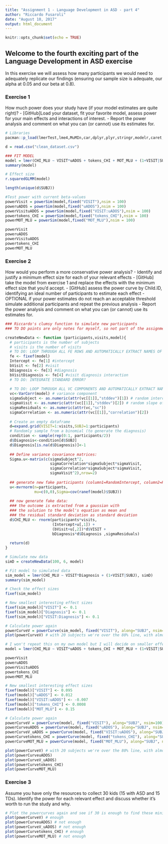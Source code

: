 ---
title: "Assignment 1 - Language Development in ASD - part 4"
author: "Riccardo Fusaroli"
date: "August 10, 2017"
output: html_document
---

```{r setup, include=FALSE}
knitr::opts_chunk$set(echo = TRUE)
```

## Welcome to the fourth exciting part of the Language Development in ASD exercise

In this exercise we will assess how many participants we would need to adequately replicate our findings (ensuring our sample size is adequate, our alpha at 0.05 and our beta at 0.8).

### Exercise 1

How much power does your study have (if your model estimates are quite right)?
- [GitHub]Load your dataset, fit your favorite model, assess power for your main effects and interactions of interest.
- Report the power analysis and comment on what you can (or cannot) use its estimates for.

```{r}
# Libraries
pacman::p_load(lmerTest,lme4,MuMIn,car,dplyr,plyr,stringr,modelr,caret,Metrics,pwr,simr,MASS,tidyverse,merTools)

d = read.csv("clean_dataset.csv")

### FIT MODEL
model = lmer(CHI_MLU ~ VISIT*uADOS + tokens_CHI + MOT_MLU + (1+VISIT|SUBJ), d)
summary(model)

# Effect size
r.squaredGLMM(model)

length(unique(d$SUBJ))

#Test power with current beta-values
powerVisit = powerSim(model,fixed("VISIT"),nsim = 100)
poweruADOS = powerSim(model,fixed("uADOS"),nsim = 100)
powerVisituADOS = powerSim(model,fixed("VISIT:uADOS"),nsim = 100)
powertokens_CHI = powerSim(model,fixed("tokens_CHI"),nsim = 100)
powerMOT_MLU = powerSim(model,fixed("MOT_MLU"),nsim = 100)

powerVisit
poweruADOS
powerVisituADOS
powertokens_CHI
powerMOT_MLU

```


### Exercise 2

How would you perform a more conservative power analysis?
- Identify and justify a minimum effect size for each of your relevant effects
- [GitHub] take the model from exercise 1 and replace the effects with the minimum effect size that you'd accept.
- [GitHub] assess the power curve by Child.ID, identifying an ideal number of participants to estimate each effect
- OPTIONAL if your power estimates do not reach an acceptable threshold simulate additional participants and repeat the previous analysis
- Report the power analysis and comment on what you can (or cannot) use its estimates for.

```{r}
### Riccardo's clumsy function to simulate new participants
### TO DO points are only notes for myself, so not part of the assignment

createNewData <- function (participants,visits,model){
  # participants is the number of subjects
  # visits is the number of visits
  # TO DO: LOOP THROUGH ALL FE ROWS AND AUTOMATICALLY EXTRACT NAMES OF FIXED EFFECTS AND ESTIMATES
  fe <- fixef(model)
  Intercept <- fe[1] #intercept
  bVisit <- fe[2] #visit
  bDiagnosis <- fe[3] #diagnosis
  bVisitDiagnosis <- fe[4] #visit diagnosis interaction
  # TO DO: INTEGRATE STANDARD ERROR?
  
  # TO DO: LOOP THROUGH ALL VC COMPONENTS AND AUTOMATICALLY EXTRACT NAMES OF EFFECTS AND ESTIMATES
  vc<-VarCorr(model) # variance component
  sigmaSubject <- as.numeric(attr(vc[[1]],"stddev")[1]) # random intercept by subject
  sigmaVisit <- as.numeric(attr(vc[[1]],"stddev")[2]) # random slope of visit over subject
  sigmaResiduals <- as.numeric(attr(vc,"sc"))
  sigmaCorrelation <- as.numeric(attr(vc[[1]],"correlation")[2])
  
  # Create an empty dataframe
  d=expand.grid(VISIT=1:visits,SUBJ=1:participants)
  # Randomly sample from a binomial (to generate the diagnosis)
  condition <- sample(rep(0:1, participants/2))
  d$Diagnosis<-condition[d$SUBJ]
  d$Diagnosis[is.na(d$Diagnosis)]<-1
  
  ## Define variance covariance matrices:
  Sigma.u<-matrix(c(sigmaSubject^2,
                    sigmaCorrelation*sigmaSubject*sigmaVisit,
                    sigmaCorrelation*sigmaSubject*sigmaVisit,
                    sigmaVisit^2),nrow=2)
  
  ## generate new fake participants (column1=RandomIntercept, column2=RandomSlope)
  u<-mvrnorm(n=participants,
             mu=c(0,0),Sigma=cov(ranef(model)$SUBJ))
  
  ## now generate fake data:
  ### the outcome is extracted from a gaussian with
  ### the solution to the model's equation as mean and
  ### the residual standard deviation as standard deviation 
  d$CHI_MLU <- rnorm(participants*visits,
                     (Intercept+u[,1]) +
                     (bVisit+u[,2])*d$VISIT + 
                     bDiagnosis*d$Diagnosis ,sigmaResiduals)  
  
  return(d)
}

# Simulate new data
simD = createNewData(100, 6, model)

# Fit model to simulated data
sim_model = lmer(CHI_MLU ~ VISIT*Diagnosis + (1+VISIT|SUBJ), simD)
summary(sim_model)

# Check the effect sizes
fixef(sim_model)

# New smallest interesting effect sizes
fixef(sim_model)["VISIT"] <- 0.1
fixef(sim_model)["Diagnosis"] <- 0.1
fixef(sim_model)["VISIT:Diagnosis"] <- 0.1

# Calculate power again
powerCurveV = powerCurve(sim_model, fixed("VISIT"), along="SUBJ", nsim=50)
plot(powerCurveV) # with 20 subjects we're over the 80% line, with almost 50 we reach 100%
```

```{r}
# I won't repeat this on my own model but I will decide on smaller effect sizes and find the power then
model = lmer(CHI_MLU ~ VISIT*uADOS + tokens_CHI + MOT_MLU + (1+VISIT|SUBJ), d)

powerVisit
poweruADOS
powerVisituADOS
powertokens_CHI
powerMOT_MLU

# New smallest interesting effect sizes
fixef(model)["VISIT"] <- 0.095
fixef(model)["uADOS"] <- 0.012
fixef(model)["VISIT:uADOS"] <- -0.007
fixef(model)["tokens_CHI"] <- 0.0008
fixef(model)["MOT_MLU"] <- 0.15

# Calculate power again
powerCurveV = powerCurve(model, fixed("VISIT"), along="SUBJ", nsim=100)
powerCurveuADOS = powerCurve(model, fixed("uADOS"), along="SUBJ", nsim=100)
powerCurveV_uADOS = powerCurve(model, fixed("VISIT:uADOS"), along="SUBJ", nsim=100)
powerCurvetokens_CHI = powerCurve(model, fixed("tokens_CHI"), along="SUBJ", nsim=100)
powerCurveMOT_MLU = powerCurve(model, fixed("MOT_MLU"), along="SUBJ", nsim=100)

plot(powerCurveV) # with 20 subjects we're over the 80% line, with almost 50 we reach 100%
plot(powerCurveuADOS)
plot(powerCurveV_uADOS)
plot(powerCurvetokens_CHI)
plot(powerCurveMOT_MLU)
```


### Exercise 3

Assume you have only the resources to collect 30 kids (15 with ASD and 15 TDs). Identify the power for each relevant effect and discuss whether it's worth to run the study and why.

```{r}
# Plot the powercurves again and see if 30 is enough to find these minimal effect sizes
plot(powerCurveV) # enough
plot(powerCurveuADOS) # not enough
plot(powerCurveV_uADOS) # not enough
plot(powerCurvetokens_CHI) # enough
plot(powerCurveMOT_MLU) # not enough
```
